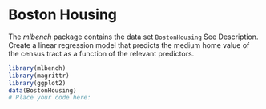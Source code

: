 # Boston Housing

The *mlbench* package contains the data set `BostonHousing` See Description. 
Create a linear regression model that predicts the medium home value of the 
census tract as a function of the relevant predictors. 

```r
library(mlbench)
library(magrittr)
library(ggplot2)
data(BostonHousing)
# Place your code here:
```


